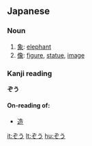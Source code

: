 ==Japanese==

===Noun===
{{ja-noun|h|rom=zō|hidx=そう'}}
# [[象]]: [[elephant]]
# [[像]]: [[figure]], [[statue]], [[image]]

===Kanji reading===
'''ぞう'''
====On-reading of:====
*[[造]]

[[it:ぞう]]
[[lt:ぞう]]
[[hu:ぞう]]